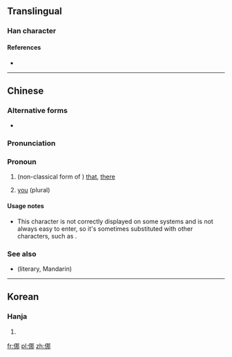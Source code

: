 ==Translingual==

===Han character===
{{Han char|rn=9|rad=人|as=07|sn=9|four=|canj=人尸手中 (OSQL)|ids=⿰[[亻]][[那]]}}

====References====
* {{Han ref|kx=0103.290|hdz=10154.070|uh=345A|ud=13402}}

----

==Chinese==
{{zh-hanzi-box|[[㑚]]}}

===Alternative forms===
* {{zh-l|亻那}}

===Pronunciation===
{{zh-pron
|m=nuó
|c=naa4,no4
|w=3na
|cat=pron
}}

===Pronoun===
{{zh-pronoun}}

# (non-classical form of {{zh-l|那}}) [[that]], [[there]]<!--from Unihan DB -->
# {{context|Wu|lang=zh|sort=3na}} [[you]] (plural)
#: {{zh-usex|立 辣 窗口頭 額 搿個 人 是 㑚 經理，對 𠲎？|The man standing near the window is your manager, right?|SH|link=yes}}

====Usage notes====
* This character is not correctly displayed on some systems and is not always easy to enter, so it's sometimes substituted with other characters, such as {{zh-l|亻那}}.

===See also===
* (literary, Mandarin) {{zh-l|你們|你们}}

----

==Korean==

===Hanja===
{{ko-hanja|hangeul=나|rv=na|mr=na|y=na|eumhun=어찌|ehrv=eojji|ehmr=ŏtchi|ehy=ecci}}

# {{defn|lang=ko|sort=人07}}

[[fr:㑚]]
[[pl:㑚]]
[[zh:㑚]]